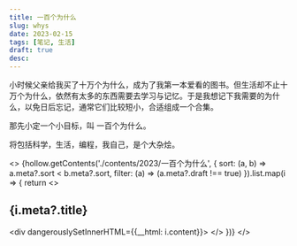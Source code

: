 ```yaml
---
title: 一百个为什么
slug: whys
date: 2023-02-15
tags: [笔记, 生活]
draft: true
desc:
---
```



小时候父亲给我买了十万个为什么，成为了我第一本爱看的图书。但生活却不止十万个为什么，依然有太多的东西需要去学习与记忆。于是我想记下我需要的为什么，以免日后忘记，通常它们比较短小，合适组成一个合集。

那先小定一个小目标，叫 一百个为什么。

将包括科学，生活，编程，我自己，是个大杂烩。

<>
  {hollow.getContents('./contents/2023/一百个为什么',
    {
      sort: (a, b) => a.meta?.sort < b.meta?.sort,
      filter: (a) => (a.meta?.draft !== true)
    }).list.map(i => {
    return <>
      <h2 id={i.meta?.hash}>{i.meta?.title}</h2>
      <Tags tags={i.meta?.tags}/>
      <div dangerouslySetInnerHTML={{__html: i.content}}></div>
    </>
  })}
</>
